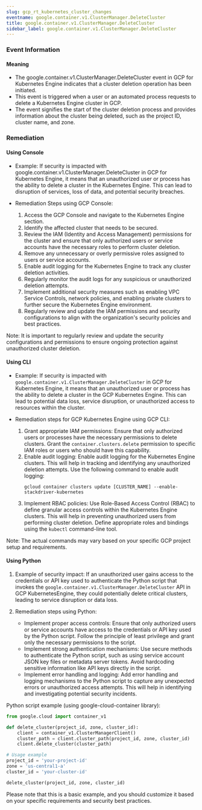 ```yaml
--- 
slug: gcp_rt_kubernetes_cluster_changes
eventname: google.container.v1.ClusterManager.DeleteCluster
title: google.container.v1.ClusterManager.DeleteCluster
sidebar_label: google.container.v1.ClusterManager.DeleteCluster
---
```

                       
### Event Information

#### Meaning

- The google.container.v1.ClusterManager.DeleteCluster event in GCP for Kubernetes Engine indicates that a cluster deletion operation has been initiated.
- This event is triggered when a user or an automated process requests to delete a Kubernetes Engine cluster in GCP.
- The event signifies the start of the cluster deletion process and provides information about the cluster being deleted, such as the project ID, cluster name, and zone.



### Remediation

#### Using Console

- Example: If security is impacted with google.container.v1.ClusterManager.DeleteCluster in GCP for Kubernetes Engine, it means that an unauthorized user or process has the ability to delete a cluster in the Kubernetes Engine. This can lead to disruption of services, loss of data, and potential security breaches.

- Remediation Steps using GCP Console:
  1. Access the GCP Console and navigate to the Kubernetes Engine section.
  2. Identify the affected cluster that needs to be secured.
  3. Review the IAM (Identity and Access Management) permissions for the cluster and ensure that only authorized users or service accounts have the necessary roles to perform cluster deletion.
  4. Remove any unnecessary or overly permissive roles assigned to users or service accounts.
  5. Enable audit logging for the Kubernetes Engine to track any cluster deletion activities.
  6. Regularly monitor the audit logs for any suspicious or unauthorized deletion attempts.
  7. Implement additional security measures such as enabling VPC Service Controls, network policies, and enabling private clusters to further secure the Kubernetes Engine environment.
  8. Regularly review and update the IAM permissions and security configurations to align with the organization's security policies and best practices.

Note: It is important to regularly review and update the security configurations and permissions to ensure ongoing protection against unauthorized cluster deletion.

#### Using CLI

- Example: If security is impacted with `google.container.v1.ClusterManager.DeleteCluster` in GCP for Kubernetes Engine, it means that an unauthorized user or process has the ability to delete a cluster in the GCP Kubernetes Engine. This can lead to potential data loss, service disruption, or unauthorized access to resources within the cluster.

- Remediation steps for GCP Kubernetes Engine using GCP CLI:
  1. Grant appropriate IAM permissions: Ensure that only authorized users or processes have the necessary permissions to delete clusters. Grant the `container.clusters.delete` permission to specific IAM roles or users who should have this capability.
  2. Enable audit logging: Enable audit logging for the Kubernetes Engine clusters. This will help in tracking and identifying any unauthorized deletion attempts. Use the following command to enable audit logging:
     ```
     gcloud container clusters update [CLUSTER_NAME] --enable-stackdriver-kubernetes
     ```
  3. Implement RBAC policies: Use Role-Based Access Control (RBAC) to define granular access controls within the Kubernetes Engine clusters. This will help in preventing unauthorized users from performing cluster deletion. Define appropriate roles and bindings using the `kubectl` command-line tool.

Note: The actual commands may vary based on your specific GCP project setup and requirements.

#### Using Python

1. Example of security impact: If an unauthorized user gains access to the credentials or API key used to authenticate the Python script that invokes the `google.container.v1.ClusterManager.DeleteCluster` API in GCP KubernetesEngine, they could potentially delete critical clusters, leading to service disruption or data loss.

2. Remediation steps using Python:
   - Implement proper access controls: Ensure that only authorized users or service accounts have access to the credentials or API key used by the Python script. Follow the principle of least privilege and grant only the necessary permissions to the script.
   - Implement strong authentication mechanisms: Use secure methods to authenticate the Python script, such as using service account JSON key files or metadata server tokens. Avoid hardcoding sensitive information like API keys directly in the script.
   - Implement error handling and logging: Add error handling and logging mechanisms to the Python script to capture any unexpected errors or unauthorized access attempts. This will help in identifying and investigating potential security incidents.

Python script example (using google-cloud-container library):
```python
from google.cloud import container_v1

def delete_cluster(project_id, zone, cluster_id):
    client = container_v1.ClusterManagerClient()
    cluster_path = client.cluster_path(project_id, zone, cluster_id)
    client.delete_cluster(cluster_path)

# Usage example
project_id = 'your-project-id'
zone = 'us-central1-a'
cluster_id = 'your-cluster-id'

delete_cluster(project_id, zone, cluster_id)
```
Please note that this is a basic example, and you should customize it based on your specific requirements and security best practices.


 